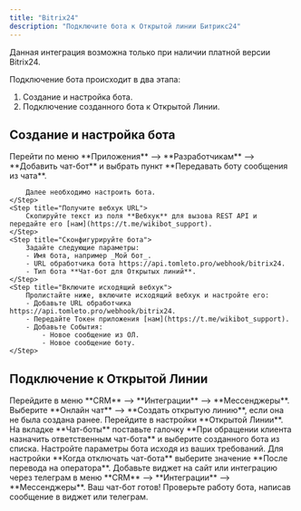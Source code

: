 ```yaml
---
title: "Bitrix24"
description: "Подключите бота к Открытой линии Битрикс24"
---
```


<Warning>
    Данная интеграция возможна только при наличии платной версии Bitrix24.
</Warning>

Подключение бота происходит в два этапа:
1. Создание и настройка бота.
2. Подключение созданного бота к Открытой Линии.

## Создание и настройка бота

<Steps>
    <Step title="Добавьте чат-бота">
        Перейти по меню **Приложения** --> **Разработчикам** --> **Добавить чат-бот** и выбрать пункт **Передавать боту сообщения из чата**.

        Далее необходимо настроить бота.
    </Step>
    <Step title="Получите вебхук URL">
        Скопируйте текст из поля **Вебхук** для вызова REST API и передайте его [нам](https://t.me/wikibot_support).
    </Step>
    <Step title="Сконфигурируйте бота">
        Задайте следующие параметры:
        - Имя бота, например _Мой бот_.
        - URL обработчика бота https://api.tomleto.pro/webhook/bitrix24.
        - Тип бота **Чат-бот для Открытых линий**.
    </Step>
    <Step title="Включите исходящий вебхук">
        Пролистайте ниже, включите исходящий вебхук и настройте его:
        - Добавьте URL обработчика https://api.tomleto.pro/webhook/bitrix24.
        - Передайте Токен приложения [нам](https://t.me/wikibot_support).
        - Добавьте События:
            - Новое сообщение из ОЛ.
            - Новое сообщение боту.
    </Step>
</Steps>

## Подключение к Открытой Линии

<Steps>
    <Step title="Создайте Открытую линию">
        Перейдите в меню **CRM** --> **Интеграции** --> **Мессенджеры**. Выберите **Онлайн чат** --> **Создать открытую линию**, если она не была создана ранее.
    </Step>
    <Step title="Настройте Открытую линию">
        Перейдите в настройки **Открытой Линии**. На вкладке **Чат-боты** поставьте галочку **При обращении клиента назначить ответственным чат-бота** и выберите созданного бота из списка.
    </Step>
    <Step title="Настройте чат-бота">
        Настройте параметры бота исходя из ваших требований. Для настройки **Когда отключать чат-бота** выберите значение **После перевода на оператора**.
    </Step>
    <Step title="Добавьте виджет на сайт">
        Добавьте виджет на сайт или интеграцию через телеграм в меню **CRM** --> **Интеграции** --> **Мессенджеры**.
    </Step>
    <Step title="Проверьте работу бота">
        Ваш чат-бот готов! Проверьте работу бота, написав сообщение в виджет или телеграм.
    </Step>
</Steps>

